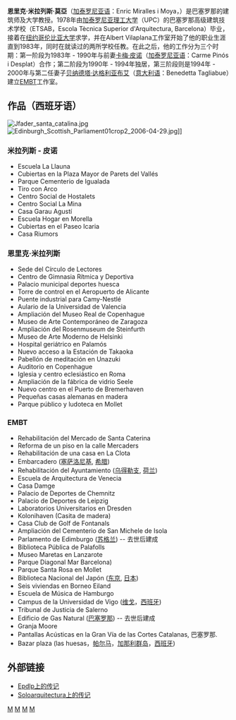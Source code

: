 '''恩里克·米拉列斯·莫亞'''（[[加泰罗尼亚语|加泰罗尼亚语]]：Enric Miralles i Moya，{{bd|1955年|2月12日|2000年|7月3日}}）是巴塞罗那的建筑师及大学教授。1978年由[[加泰罗尼亚理工大学|加泰罗尼亚理工大学]]（UPC）的巴塞罗那高级建筑技术学校（ETSAB，Escola Tècnica Superior d'Arquitectura, Barcelona）毕业，接着在[[纽约|纽约]][[哥伦比亚大学|哥伦比亚大学]]求学，并在Albert Vilaplana工作室开始了他的职业生涯直到1983年，同时在就读过的两所学校任教。在此之后，他的工作分为三个时期：第一阶段为1983年 - 1990年与前妻[[卡梅·皮诺|卡梅·皮诺]]（[[加泰罗尼亚语|加泰罗尼亚语]]：Carme Pinós i Desplat）合作；第二阶段为1990年 - 1994年独居，第三阶段则是1994年 - 2000年与第二任妻子[[贝纳德塔·达格利亚布艾|贝纳德塔·达格利亚布艾]]（[[意大利语|意大利语]]：Benedetta Tagliabue）建立[[EMBT|EMBT]]工作室。

== 作品（西班牙语） ==
[[File:Jfader_santa_catalina.jpg|thumb]]
[[File:Edinburgh_Scottish_Parliament01crop2_2006-04-29.jpg|thumb]]]]

=== 米拉列斯 - 皮诺 ===
* Escuela La Llauna
* Cubiertas en la Plaza Mayor de Parets del Vallés
* Parque Cementerio de Igualada
* Tiro con Arco
* Centro Social de Hostalets
* Centro Social La Mina
* Casa Garau Agustí
* Escuela Hogar en Morella
* Cubiertas en el Paseo Icaria
* Casa Riumors

=== 恩里克·米拉列斯 ===
* Sede del Círculo de Lectores
* Centro de Gimnasia Rítmica y Deportiva
* Palacio municipal deportes huesca
* Torre de control en el Aeropuerto de Alicante
* Puente industrial para Camy-Nestlé
* Aulario de la Universidad de Valencia
* Ampliación del Museo Real de Copenhague
* Museo de Arte Contemporáneo de Zaragoza
* Ampliación del Rosenmuseum de Steinfurth
* Museo de Arte Moderno de Helsinki
* Hospital geriátrico en Palamós
* Nuevo acceso a la Estación de Takaoka
* Pabellón de meditación en Unazuki
* Auditorio en Copenhague
* Iglesia y centro eclesiástico en Roma
* Ampliación de la fábrica de vidrio Seele
* Nuevo centro en el Puerto de Bremerhaven
* Pequeñas casas alemanas en madera
* Parque público y ludoteca en Mollet

=== EMBT ===
* Rehabilitación del Mercado de Santa Caterina
* Reforma de un piso en la calle Mercaders
* Rehabilitación de una casa en La Clota
* Embarcadero ([[塞萨洛尼基|塞萨洛尼基]], [[希腊|希腊]])
* Rehabilitación del Ayuntamiento ([[乌得勒支|乌得勒支]], [[荷兰|荷兰]])
* Escuela de Arquitectura de Venecia
* Casa Damge
* Palacio de Deportes de Chemnitz
* Palacio de Deportes de Leipzig
* Laboratorios Universitarios en Dresden
* Kolonihaven (Casita de madera)
* Casa Club de Golf de Fontanals
* Ampliación del Cementerio de San Michele de Isola
* Parlamento de Edimburgo ([[苏格兰|苏格兰]]) -- 去世后建成
* Biblioteca Pública de Palafolls
* Museo Maretas en Lanzarote
* Parque Diagonal Mar Barcelona)
* Parque Santa Rosa en Mollet
* Biblioteca Nacional del Japón ([[东京|东京]], [[日本|日本]])
* Seis viviendas en Borneo Eiland
* Escuela de Música de Hamburgo
* Campus de la Universidad de Vigo ([[维戈|维戈]]，[[西班牙|西班牙]])
* Tribunal de Justicia de Salerno
* Edificio de Gas Natural ([[巴塞罗那|巴塞罗那]]) -- 去世后建成
* Granja Moore
* Pantallas Acústicas en la Gran Vía de las Cortes Catalanas, 巴塞罗那.
* Bazar plaza (las huesas，[[帕尔马|帕尔马]]，[[加那利群岛|加那利群岛]]，[[西班牙|西班牙]])

== 外部链接 ==
{{commons|Enric Miralles}}

*[http://www.epdlp.com/arquitecto.php?id=112 Epdlp上的传记] {{Wayback|url=http://www.epdlp.com/arquitecto.php?id=112 |date=20200811075034 }}
*[http://www.soloarquitectura.com/arquitectos/enric_miralles.html Soloarquitectura上的传记] {{Wayback|url=http://www.soloarquitectura.com/arquitectos/enric_miralles.html |date=20130413091445 }}

{{Authority control}}
[[Category:加泰隆尼亞人|M]]
[[Category:西班牙建筑师|M]]
[[Category:加泰羅尼亞理工大學校友|M]]
[[Category:哥倫比亞大學校友|M]]
